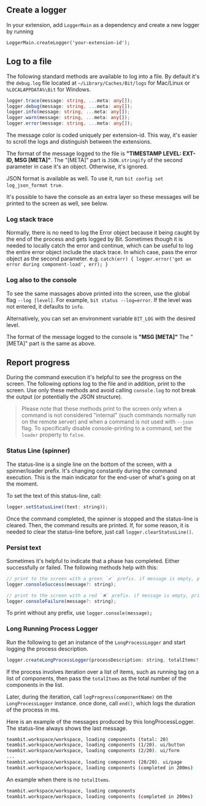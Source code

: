 ## Create a logger

In your extension, add `LoggerMain` as a dependency and create a new logger by running

```
LoggerMain.createLogger('your-extension-id');
```

## Log to a file

The following standard methods are available to log into a file. By default it's the `debug.log` file located at `~/Library/Caches/Bit/logs` for Mac/Linux or `%LOCALAPPDATA%\Bit` for Windows.

```ts
logger.trace(message: string, ...meta: any[]);
logger.debug(message: string, ...meta: any[]);
logger.info(message: string, ...meta: any[]);
logger.warn(message: string, ...meta: any[]);
logger.error(message: string, ...meta: any[]);
```

The message color is coded uniquely per extension-id. This way, it's easier to scroll the logs and distinguish between the extensions.

The format of the message logged to the file is **"TIMESTAMP LEVEL: EXT-ID, MSG [META]"**. The "[META]" part is `JSON.stringify` of the second parameter in case it's an object. Otherwise, it's ignored.

JSON format is available as well. To use it, run `bit config set log_json_format true`.

It's possible to have the console as an extra layer so these messages will be printed to the screen as well, see below.

### Log stack trace

Normally, there is no need to log the Error object because it being caught by the end of the process and gets logged by Bit. Sometimes though it is needed to locally catch the error and continue, which can be useful to log the entire error object include the stack trace. In which case, pass the error object as the second parameter. e.g. `catch(err) { logger.error('got an error during component-load', err); }`

### Log also to the console

To see the same massages above printed into the screen, use the global flag `--log [level]`. For example, `bit status --log=error`. If the level was not entered, it defaults to `info`.

Alternatively, you can set an environment variable `BIT_LOG` with the desired level.

The format of the message logged to the console is **"MSG [META]"** The "[META]" part is the same as above.

## Report progress

During the command execution it's helpful to see the progress on the screen. The following options log to the file and in addition, print to the screen. Use only these methods and avoid calling `console.log` to not break the output (or potentially the JSON structure).

> Please note that these methods print to the screen only when a command is not considered "internal" (such commands normally run on the remote server) and when a command is not used with `--json` flag. To specifically disable console-printing to a command, set the `loader` property to `false`.

### Status Line (spinner)

The status-line is a single line on the bottom of the screen, with a spinner/loader prefix. It's changing constantly during the command execution. This is the main indicator for the end-user of what's going on at the moment.

To set the text of this status-line, call:

```js
logger.setStatusLine((text: string));
```

Once the command completed, the spinner is stopped and the status-line is cleared. Then, the command results are printed. If, for some reason, it is needed to clear the status-line before, just call `logger.clearStatusLine()`.

### Persist text

Sometimes it's helpful to indicate that a phase has completed. Either successfully or failed. The following methods help with this:

```js
// print to the screen with a green `✔` prefix. if message is empty, print the last logged message.
logger.consoleSuccess(message?: string);

// print to the screen with a red `✖` prefix. if message is empty, print the last logged message.
logger.consoleFailure(message?: string);
```

To print without any prefix, use `logger.console(message);`

### Long Running Process Logger

Run the following to get an instance of the `LongProcessLogger` and start logging the process description.

```js
logger.createLongProcessLogger(processDescription: string, totalItems?: number): LongProcessLogger;
```

If the process involves iteration over a list of items, such as running tag on a list of components, then pass the `totalItems` as the total number of the components in the list.

Later, during the iteration, call `logProgress(componentName)` on the `LongProcessLogger` instance.
once done, call `end()`, which logs the duration of the process in ms.

Here is an example of the messages produced by this longProcessLogger. The status-line always shows the last message.

```bash
teambit.workspace/workspace, loading components (total: 20)
teambit.workspace/workspace, loading components (1/20). ui/button
teambit.workspace/workspace, loading components (2/20). ui/form
...
teambit.workspace/workspace, loading components (20/20). ui/page
teambit.workspace/workspace, loading components (completed in 200ms)
```

An example when there is no `totalItems`.

```bash
teambit.workspace/workspace, loading components
teambit.workspace/workspace, loading components (completed in 200ms)
```
